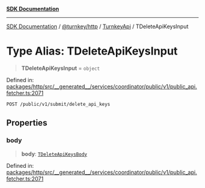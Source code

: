 [**SDK Documentation**](../../../../../README.mdx)

***

[SDK Documentation](../../../../../packages.mdx) / [@turnkey/http](../../../README.mdx) / [TurnkeyApi](../README.mdx) / TDeleteApiKeysInput

# Type Alias: TDeleteApiKeysInput

> **TDeleteApiKeysInput** = `object`

Defined in: [packages/http/src/\_\_generated\_\_/services/coordinator/public/v1/public\_api.fetcher.ts:2071](https://github.com/tkhq/sdk/blob/e1b1a69bdd608320aaf03cc2dbbf68dc0c52b28d/packages/http/src/__generated__/services/coordinator/public/v1/public_api.fetcher.ts#L2071)

`POST /public/v1/submit/delete_api_keys`

## Properties

### body

> **body**: [`TDeleteApiKeysBody`](TDeleteApiKeysBody.mdx)

Defined in: [packages/http/src/\_\_generated\_\_/services/coordinator/public/v1/public\_api.fetcher.ts:2071](https://github.com/tkhq/sdk/blob/e1b1a69bdd608320aaf03cc2dbbf68dc0c52b28d/packages/http/src/__generated__/services/coordinator/public/v1/public_api.fetcher.ts#L2071)
